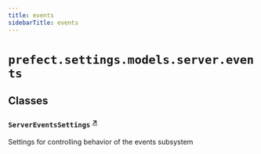 ```yaml
---
title: events
sidebarTitle: events
---
```


# `prefect.settings.models.server.events`

## Classes

### `ServerEventsSettings` <sup><a href="https://github.com/prefecthq/prefect/blob/main/src/prefect/settings/models/server/events.py#L10" target="_blank">↗</a></sup>


Settings for controlling behavior of the events subsystem

